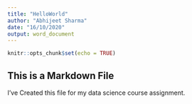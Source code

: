 ```yaml
---
title: "HelloWorld"
author: "Abhijeet Sharma"
date: "16/10/2020"
output: word_document
---
```


```r
knitr::opts_chunk$set(echo = TRUE)
```

## This is a Markdown File
I've Created this file for my data science course assignment.
